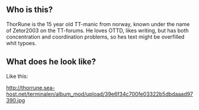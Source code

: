 
== Who is this? ==

ThorRune is the 15 year old TT-manic from norway, known under the name of Zetor2003 on the TT-forums. He loves OTTD, likes writing, but has both concentration and coordination problems, so hes text might be overfilled whit typoes.


== What does he look like? ==

Like this:

http://thorrune.sea-host.net/terminalen/album_mod/upload/39e6f34c700fe03322b5dbdaaad97390.jpg
